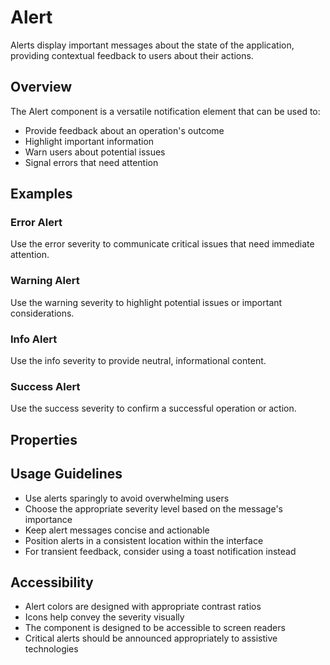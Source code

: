 

<Meta of={AlertStories} />

# Alert

Alerts display important messages about the state of the application, providing contextual feedback to users about their actions.

## Overview

The Alert component is a versatile notification element that can be used to:

- Provide feedback about an operation's outcome
- Highlight important information
- Warn users about potential issues
- Signal errors that need attention

## Examples

### Error Alert

Use the error severity to communicate critical issues that need immediate attention.

<Canvas of={AlertStories.Error} />

### Warning Alert

Use the warning severity to highlight potential issues or important considerations.

<Canvas of={AlertStories.Warning} />

### Info Alert

Use the info severity to provide neutral, informational content.

<Canvas of={AlertStories.Info} />

### Success Alert

Use the success severity to confirm a successful operation or action.

<Canvas of={AlertStories.Success} />

## Properties

<Controls of={AlertStories.Error} />

## Usage Guidelines

- Use alerts sparingly to avoid overwhelming users
- Choose the appropriate severity level based on the message's importance
- Keep alert messages concise and actionable
- Position alerts in a consistent location within the interface
- For transient feedback, consider using a toast notification instead

## Accessibility

- Alert colors are designed with appropriate contrast ratios
- Icons help convey the severity visually
- The component is designed to be accessible to screen readers
- Critical alerts should be announced appropriately to assistive technologies

